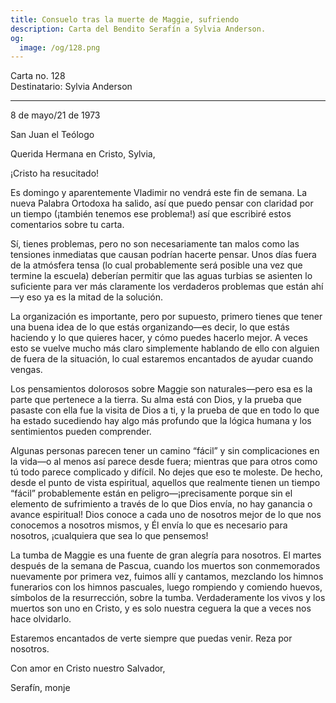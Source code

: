```yaml
---
title: Consuelo tras la muerte de Maggie, sufriendo
description: Carta del Bendito Serafín a Sylvia Anderson.
og:
  image: /og/128.png
---
```


<div style={{textAlign:'right', fontFamily:'monospace'}}>Carta no. 128</div>
<div style={{textAlign:'left', fontFamily:'monospace'}}>Destinatario: Sylvia Anderson</div>

---

8 de mayo/21 de 1973

San Juan el Teólogo

Querida Hermana en Cristo, Sylvia,

¡Cristo ha resucitado!

Es domingo y aparentemente Vladimir no vendrá este fin de semana. La nueva Palabra Ortodoxa ha salido, así que puedo pensar con claridad por un tiempo (¡también tenemos ese problema!) así que escribiré estos comentarios sobre tu carta.

Sí, tienes problemas, pero no son necesariamente tan malos como las tensiones inmediatas que causan podrían hacerte pensar. Unos días fuera de la atmósfera tensa (lo cual probablemente será posible una vez que termine la escuela) deberían permitir que las aguas turbias se asienten lo suficiente para ver más claramente los verdaderos problemas que están ahí—y eso ya es la mitad de la solución.

La organización es importante, pero por supuesto, primero tienes que tener una buena idea de lo que estás organizando—es decir, lo que estás haciendo y lo que quieres hacer, y cómo puedes hacerlo mejor. A veces esto se vuelve mucho más claro simplemente hablando de ello con alguien de fuera de la situación, lo cual estaremos encantados de ayudar cuando vengas.

Los pensamientos dolorosos sobre Maggie son naturales—pero esa es la parte que pertenece a la tierra. Su alma está con Dios, y la prueba que pasaste con ella fue la visita de Dios a ti, y la prueba de que en todo lo que ha estado sucediendo hay algo más profundo que la lógica humana y los sentimientos pueden comprender.

Algunas personas parecen tener un camino “fácil” y sin complicaciones en la vida—o al menos así parece desde fuera; mientras que para otros como tú todo parece complicado y difícil. No dejes que eso te moleste. De hecho, desde el punto de vista espiritual, aquellos que realmente tienen un tiempo “fácil” probablemente están en peligro—¡precisamente porque sin el elemento de sufrimiento a través de lo que Dios envía, no hay ganancia o avance espiritual! Dios conoce a cada uno de nosotros mejor de lo que nos conocemos a nosotros mismos, y Él envía lo que es necesario para nosotros, ¡cualquiera que sea lo que pensemos!

La tumba de Maggie es una fuente de gran alegría para nosotros. El martes después de la semana de Pascua, cuando los muertos son conmemorados nuevamente por primera vez, fuimos allí y cantamos, mezclando los himnos funerarios con los himnos pascuales, luego rompiendo y comiendo huevos, símbolos de la resurrección, sobre la tumba. Verdaderamente los vivos y los muertos son uno en Cristo, y es solo nuestra ceguera la que a veces nos hace olvidarlo.

Estaremos encantados de verte siempre que puedas venir. Reza por nosotros.

Con amor en Cristo nuestro Salvador,

Serafín, monje